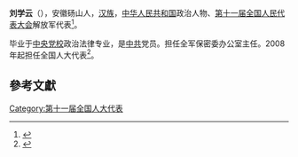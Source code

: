 '''刘学云'''（{{bd|1947年||}}），安徽砀山人，[[汉族|汉族]]，[[中华人民共和国|中华人民共和国]]政治人物、[[第十一届全国人民代表大会|第十一届全国人民代表大会]]解放军代表<ref>{{cite web|author=新华网|title=第十一届全国人大代表|url=http://news.xinhuanet.com/ziliao/2008-03/03/content_7708230.htm?node=36628|publisher=新华网|accessdate=2014-01-07|archive-date=2014-01-10|archive-url=https://web.archive.org/web/20140110211415/http://news.xinhuanet.com/ziliao/2008-03/03/content_7708230.htm?node=36628|dead-url=no}}</ref>。

毕业于[[中央党校|中央党校]]政治法律专业，是[[中共|中共]]党员。担任全军保密委办公室主任。2008年起担任全国人大代表<ref>{{cite news|title=全国人大代表信息-刘学云|url=http://210.82.31.1:8084/delegate/viewDelegate.action?dbid=112788|accessdate=2013-04-05|newspaper=全国人大网|archive-url=https://web.archive.org/web/20140527234009/http://www.npc.gov.cn/delegate/viewDelegate.action?dbid=112788|archive-date=2014-05-27|dead-url=yes}}</ref>。

==參考文獻==
{{reflist}}
[[Category:第十一届全国人大代表|Category:第十一届全国人大代表]]